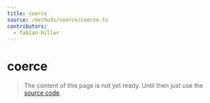 ```yaml
---
title: coerce
source: /methods/coerce/coerce.ts
contributors:
  - fabian-hiller
---
```


# coerce

> The content of this page is not yet ready. Until then just use the [source code](https://github.com/fabian-hiller/valibot/blob/main/library/src/methods/coerce/coerce.ts).

